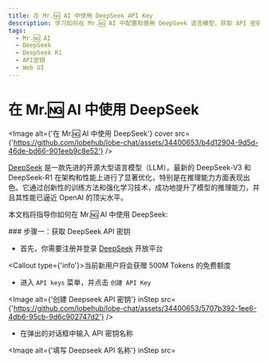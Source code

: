 ```yaml
---
title: 在 Mr.🆖 AI 中使用 DeepSeek API Key
description: 学习如何在 Mr.🆖 AI 中配置和使用 DeepSeek 语言模型，获取 API 密钥并开始对话。
tags:
  - Mr.🆖 AI
  - DeepSeek
  - DeepSeek R1
  - API密钥
  - Web UI
---
```


# 在 Mr.🆖 AI 中使用 DeepSeek

<Image
  alt={'在 Mr.🆖 AI 中使用 DeepSeek'}
  cover
  src={'https://github.com/lobehub/lobe-chat/assets/34400653/b4d12904-9d5d-46de-bd66-901eeb9c8e52'}
/>

[DeepSeek](https://www.deepseek.com/) 是一款先进的开源大型语言模型（LLM）。最新的 DeepSeek-V3 和 DeepSeek-R1 在架构和性能上进行了显著优化，特别是在推理能力方面表现出色。它通过创新性的训练方法和强化学习技术，成功地提升了模型的推理能力，并且其性能已逼近 OpenAI 的顶尖水平。

本文档将指导你如何在 Mr.🆖 AI 中使用 DeepSeek:

<Steps>
  ### 步骤一：获取 DeepSeek API 密钥

  - 首先，你需要注册并登录 [DeepSeek](https://platform.deepseek.com/) 开放平台

  <Callout type={'info'}>当前新用户将会获赠 500M Tokens 的免费额度</Callout>

  - 进入 `API keys` 菜单，并点击 `创建 API Key`

  <Image alt={'创建 Deepseek API 密钥'} inStep src={'https://github.com/lobehub/lobe-chat/assets/34400653/5707b392-1ee6-4db6-95cb-9d6c902747d2'} />

  - 在弹出的对话框中输入 API 密钥名称

  <Image alt={'填写 Deepseek API 名称'} inStep src={'https://github.com/lobehub/lobe-chat/assets/34400653/c1d1d816-6339-41a6-9bc9-e2c3b2762291'} />

  - 复制得到的 API 密钥并妥善保存

  <Image alt={'保存 Deepseek API 密钥'} inStep src={'https://github.com/lobehub/lobe-chat/assets/34400653/198217a6-84fa-441c-bcbe-8cded1106d6c'} />

  <Callout type={'warning'}>
    请安全地存储密钥，因为它只会出现一次。如果你意外丢失它，您将需要创建一个新密钥。
  </Callout>


### 步骤二：在 Mr.🆖 AI 中配置 DeepSeek

- 访问 Mr.🆖 AI 的 `应用设置`界面
- 在 `语言模型` 下找到 `DeepSeek` 的设置项

  <Image alt={'填写 Deepseek API 密钥'} inStep src={'https://github.com/user-attachments/assets/aaa3e2c5-7f16-4cfb-86b6-2814a1aafe3a'} />

  - 打开 DeepSeek 并填入获取的 API 密钥
  - 为你的助手选择一个 DeepSeek 模型即可开始对话

  <Image alt={'选择 Deepseek 模型'} inStep src={'https://github.com/user-attachments/assets/84a5c971-1262-4639-b79f-c8b138530803'} />

  <Callout type={'warning'}>
    在使用过程中你可能需要向 API 服务提供商付费，请参考 DeepSeek 的相关费用政策。
  </Callout>
</Steps>

至此你已经可以在 Mr.🆖 AI 中使用 Deepseek 提供的模型进行对话了。
